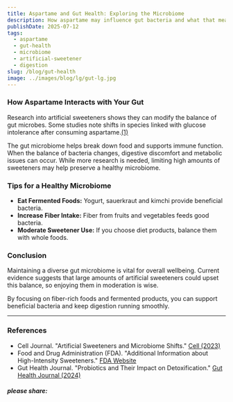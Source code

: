 ```yaml
---
title: Aspartame and Gut Health: Exploring the Microbiome
description: How aspartame may influence gut bacteria and what that means for your health.
publishDate: 2025-07-12
tags:
  - aspartame
  - gut-health
  - microbiome
  - artificial-sweetener
  - digestion
slug: /blog/gut-health
image: ../images/blog/lg/gut-lg.jpg
---
```


### How Aspartame Interacts with Your Gut

Research into artificial sweeteners shows they can modify the balance of gut microbes. Some studies note shifts in species linked with glucose intolerance after consuming aspartame.[(1)](#ref "Cell (2023)")

The gut microbiome helps break down food and supports immune function. When the balance of bacteria changes, digestive discomfort and metabolic issues can occur. While more research is needed, limiting high amounts of sweeteners may help preserve a healthy microbiome.

### Tips for a Healthy Microbiome

*   **Eat Fermented Foods:** Yogurt, sauerkraut and kimchi provide beneficial bacteria.
*   **Increase Fiber Intake:** Fiber from fruits and vegetables feeds good bacteria.
*   **Moderate Sweetener Use:** If you choose diet products, balance them with whole foods.

### Conclusion

Maintaining a diverse gut microbiome is vital for overall wellbeing. Current evidence suggests that large amounts of artificial sweeteners could upset this balance, so enjoying them in moderation is wise.

By focusing on fiber-rich foods and fermented products, you can support beneficial bacteria and keep digestion running smoothly.

* * *

### References

*   Cell Journal. "Artificial Sweeteners and Microbiome Shifts." [Cell (2023)](https://www.cell.com)
*   Food and Drug Administration (FDA). "Additional Information about High-Intensity Sweeteners." [FDA Website](https://www.fda.gov)
*   Gut Health Journal. "Probiotics and Their Impact on Detoxification." [Gut Health Journal (2024)](https://www.guthealthjournal.org)

  

##### please share:
